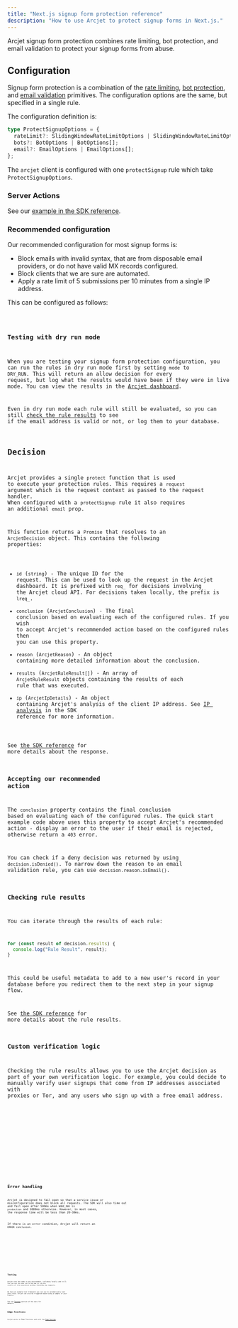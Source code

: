 ```yaml
---
title: "Next.js signup form protection reference"
description: "How to use Arcjet to protect signup forms in Next.js."
---
```



Arcjet signup form protection combines rate limiting, bot protection, and email
validation to protect your signup forms from abuse.

## Configuration

Signup form protection is a combination of the [rate
limiting](/rate-limiting/quick-start/nextjs), [bot
protection](/bot-protection/quick-start/nextjs), and [email
validation](/email-validation/quick-start/nextjs) primitives. The configuration
options are the same, but specified in a single rule.

The configuration definition is:

```ts
type ProtectSignupOptions = {
  rateLimit?: SlidingWindowRateLimitOptions | SlidingWindowRateLimitOptions[];
  bots?: BotOptions | BotOptions[];
  email?: EmailOptions | EmailOptions[];
};
```

The `arcjet` client is configured with one `protectSignup` rule which take
`ProtectSignupOptions`.

### Server Actions

See our [example in the SDK reference](/reference/nextjs#server-actions).

### Recommended configuration

Our recommended configuration for most signup forms is:

- Block emails with invalid syntax, that are from disposable email providers, or
  do not have valid MX records configured.
- Block clients that we are sure are automated.
- Apply a rate limit of 5 submissions per 10 minutes from a single IP address.

This can be configured as follows:

<Code code={RecommendedTS} lang="ts" />

### Testing with dry run mode

When you are testing your signup form protection configuration, you can run the
rules in dry run mode first by setting `mode` to `DRY_RUN`. This will return an
allow decision for every request, but log what the results would have been if
they were in live mode. You can view the results in the [Arcjet
dashboard](https://app.arcjet.com).

Even in dry run mode each rule will still be evaluated, so you can still [check
the rule results](#checking-rule-results) to see if the email address is valid
or not, or log them to your database.

## Decision

Arcjet provides a single `protect` function that is used to execute your
protection rules. This requires a `request` argument which is the request
context as passed to the request handler. When configured with a `protectSignup`
rule it also requires an additional `email` prop.

This function returns a `Promise` that resolves to an
`ArcjetDecision` object. This contains the following properties:

- `id` (`string`) - The unique ID for the request. This can be used to look up
  the request in the Arcjet dashboard. It is prefixed with `req_` for decisions
  involving the Arcjet cloud API. For decisions taken locally, the prefix is
  `lreq_`.
- `conclusion` (`ArcjetConclusion`) - The final conclusion based on evaluating
  each of the configured rules. If you wish to accept Arcjet's recommended
  action based on the configured rules then you can use this property.
- `reason` (`ArcjetReason`) - An object containing more detailed
  information about the conclusion.
- `results` (`ArcjetRuleResult[]`) - An array of `ArcjetRuleResult` objects
  containing the results of each rule that was executed.
- `ip` (`ArcjetIpDetails`) - An object containing Arcjet's analysis of the
  client IP address. See [IP analysis](/reference/nextjs/#ip-analysis) in the
  SDK reference for more information.

See [the SDK reference](/reference/nextjs#results) for more details about the
response.

### Accepting our recommended action

The `conclusion` property contains the final conclusion based on evaluating each
of the configured rules. The quick start example code above uses this property
to accept Arcjet's recommended action - display an error to the user if their
email is rejected, otherwise return a `403` error.

You can check if a deny decision was returned by using `decision.isDenied()`. To
narrow down the reason to an email validation rule, you can use
`decision.reason.isEmail()`.

### Checking rule results

You can iterate through the results of each rule:

```ts
for (const result of decision.results) {
  console.log("Rule Result", result);
}
```

This could be useful metadata to add to a new user's record in your database
before you redirect them to the next step in your signup flow.

See [the SDK reference](/reference/nextjs#results) for more details about the
rule results.

### Custom verification logic

Checking the rule results allows you to use the Arcjet decision as part of your
own verification logic. For example, you could decide to manually verify user
signups that come from IP addresses associated with proxies or Tor, and any
users who sign up with a free email address.

<Tabs>
  <TabItem label="TS (App)">
    <Code
      code={CustomVerificationAppTS}
      lang="ts"
      title="/app/api/submit/route.ts"
    />
  </TabItem>
  <TabItem label="TS (Pages)">
    <Code
      code={CustomVerificationPagesTS}
      lang="ts"
      title="/pages/api/submit.ts"
    />
  </TabItem>
  <TabItem label="JS (App)">
    <Code
      code={CustomVerificationAppJS}
      lang="js"
      title="/app/api/submit/route.js"
    />
  </TabItem>
  <TabItem label="JS (Pages)">
    <Code
      code={CustomVerificationPagesJS}
      lang="js"
      title="/pages/api/submit.js"
    />
  </TabItem>
</Tabs>

## Error handling

Arcjet is designed to fail open so that a service issue or misconfiguration does
not block all requests. The SDK will also time out and fail open after 500ms
when `NODE_ENV` is `production` and 1000ms otherwise. However, in most cases,
the response time will be less than 20-30ms.

If there is an error condition, Arcjet will return an `ERROR` `conclusion`.

<Tabs>
  <TabItem label="TS (App)">
    <Code
      code={ErrorHandlingAppTS}
      lang="ts"
      title="/app/api/submit/route.ts"
    />
  </TabItem>
  <TabItem label="TS (Pages)">
    <Code code={ErrorHandlingPagesTS} lang="ts" title="/pages/api/submit.ts" />
  </TabItem>
  <TabItem label="JS (App)">
    <Code
      code={ErrorHandlingAppJS}
      lang="js"
      title="/app/api/submit/route.js"
    />
  </TabItem>
  <TabItem label="JS (Pages)">
    <Code code={ErrorHandlingPagesJS} lang="js" title="/pages/api/submit.js" />
  </TabItem>
</Tabs>

## Testing

Arcjet runs the same in any environment, including locally and in CI. You can
use the `mode` set to `DRY_RUN` to log the results of rule execution without
blocking any requests.

We have an example test framework you can use to automatically test your rules.
Arcjet can also be triggered based using a sample of your traffic.

See the [Testing](/testing) section of the docs for details.

## Edge Functions

Arcjet works in Edge Functions and with the [Edge
Runtime](https://edge-runtime.vercel.app/).

<Tabs>
  <TabItem label="TS (App)">
    <Code code={EdgeAppTS} lang="ts" title="/app/api/submit/route.ts" />
  </TabItem>
  <TabItem label="TS (Pages)">
    <Code code={EdgePagesTS} lang="ts" title="/pages/api/submit.ts" />
  </TabItem>
  <TabItem label="JS (App)">
    <Code code={EdgeAppJS} lang="js" title="/app/api/submit/route.js" />
  </TabItem>
  <TabItem label="JS (Pages)">
    <Code code={EdgePagesJS} lang="js" title="/pages/api/submit.js" />
  </TabItem>
</Tabs>

<Comments />
